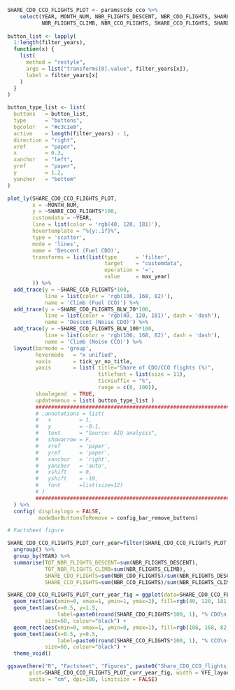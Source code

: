 
```r

SHARE_CDO_CCO_FLIGHTS_PLOT <- params$cdo_cco %>% 
    select(YEAR, MONTH_NUM, NBR_FLIGHTS_DESCENT, NBR_CDO_FLIGHTS, SHARE_CDO_FLIGHTS, SHARE_CDO_FLIGHTS_BLW_70, 
           NBR_FLIGHTS_CLIMB, NBR_CCO_FLIGHTS, SHARE_CCO_FLIGHTS, SHARE_CCO_FLIGHTS_BLW_100)
  
button_list <- lapply(
  1:length(filter_years),
  function(x) {
    list(
      method = "restyle",
      args = list("transforms[0].value", filter_years[x]),
      label = filter_years[x]
    )
  }
)

button_type_list <- list(
  buttons   = button_list,
  type      = "buttons",
  bgcolor   = "#c3c1e8",
  active    = length(filter_years) - 1,
  direction = "right",
  xref      = "paper",
  x         = 0.3,
  xanchor   = "left",
  yref      = "paper",
  y         = 1.2,
  yanchor   = "bottom"
)

plot_ly(SHARE_CDO_CCO_FLIGHTS_PLOT, 
        x = ~MONTH_NUM, 
        y = ~SHARE_CDO_FLIGHTS*100, 
        customdata = ~YEAR, 
        line = list(color = 'rgb(40, 120, 181)'),
        hovertemplate = "%{y:.1f}%",
        type = 'scatter',
        mode = 'lines', 
        name = 'Descent (Fuel CDO)',
        transforms = list(list(type      = 'filter',
                               target    = "customdata",
                               operation = '=',
                               value     = max_year)
        )) %>% 
  add_trace(y = ~SHARE_CCO_FLIGHTS*100, 
            line = list(color = 'rgb(106, 168, 82)'),
            name = 'Climb (Fuel CCO)') %>%
  add_trace(y = ~SHARE_CDO_FLIGHTS_BLW_70*100, 
            line = list(color = 'rgb(40, 120, 181)', dash = 'dash'),
            name = 'Descent (Noise CDO)') %>% 
  add_trace(y = ~SHARE_CCO_FLIGHTS_BLW_100*100, 
            line = list(color = 'rgb(106, 168, 82)', dash = 'dash'),
            name = 'Climb (Noise CCO)') %>% 
  layout(barmode = 'group',
         hovermode   = "x unified",
         xaxis       = tick_yr_no_title,
         yaxis       = list( title="Share of CDO/CCO flights (%)",
                             titlefont = list(size = 11),
                             ticksuffix = "%",  
                             range = c(0, 100)),
         showlegend  = TRUE,
         updatemenus = list( button_type_list )
         ##############################################################################
         # ,annotations = list(
         #   x         = 1, 
         #   y         = -0.1, 
         #   text      = "Source: AIU analysis", 
         #   showarrow = F, 
         #   xref      = 'paper', 
         #   yref      = 'paper', 
         #   xanchor   = 'right', 
         #   yanchor   = 'auto', 
         #   xshift    = 0, 
         #   yshift    = -10,
         #   font      =list(size=12)
         # )          
         ##############################################################################
  ) %>% 
  config( displaylogo = FALSE,
          modeBarButtonsToRemove = config_bar_remove_buttons)

```

```r

# Factsheet figure

SHARE_CDO_CCO_FLIGHTS_PLOT_curr_year=filter(SHARE_CDO_CCO_FLIGHTS_PLOT, YEAR==max_year) %>% 
  ungroup() %>% 
  group_by(YEAR) %>% 
  summarise(TOT_NBR_FLIGHTS_DESCENT=sum(NBR_FLIGHTS_DESCENT),
            TOT_NBR_FLIGHTS_CLIMB=sum(NBR_FLIGHTS_CLIMB),
            SHARE_CDO_FLIGHTS=sum(NBR_CDO_FLIGHTS)/sum(NBR_FLIGHTS_DESCENT),
            SHARE_CCO_FLIGHTS=sum(NBR_CCO_FLIGHTS)/sum(NBR_FLIGHTS_CLIMB))

SHARE_CDO_CCO_FLIGHTS_PLOT_curr_year_fig = ggplot(data=SHARE_CDO_CCO_FLIGHTS_PLOT_curr_year) +
  geom_rect(aes(xmin=0, xmax=1, ymin=1, ymax=2), fill=rgb(40, 120, 181, maxColorValue = 255)) +
  geom_text(aes(x=0.5, y=1.5,
                label=paste0(round(SHARE_CDO_FLIGHTS*100, 1), "% CDO\n(", TOT_NBR_FLIGHTS_DESCENT, " flights)")), 
            size=60, colour="black") +
  geom_rect(aes(xmin=0, xmax=1, ymin=0, ymax=1), fill=rgb(106, 168, 82, maxColorValue = 255)) +
  geom_text(aes(x=0.5, y=0.5,
                label=paste0(round(SHARE_CCO_FLIGHTS*100, 1), "% CCO\n(", TOT_NBR_FLIGHTS_CLIMB, " flights)")), 
            size=60, colour="black") +
  theme_void()

ggsave(here("R", "Factsheet", "Figures", paste0("Share_CDO_CCO_flights_", params$icao, ".png")), 
       plot=SHARE_CDO_CCO_FLIGHTS_PLOT_curr_year_fig, width = VFE_layout1[3]*Page_width, height = VFE_height1, 
       units = "cm", dpi=100, limitsize = FALSE)


```
